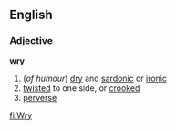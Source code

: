 ==English==
===Adjective===
'''wry'''
#(''of humour'') [[dry]] and [[sardonic]] or [[ironic]]
# [[twisted]] to one side, or [[crooked]]
# [[perverse]]

[[fi:Wry]]